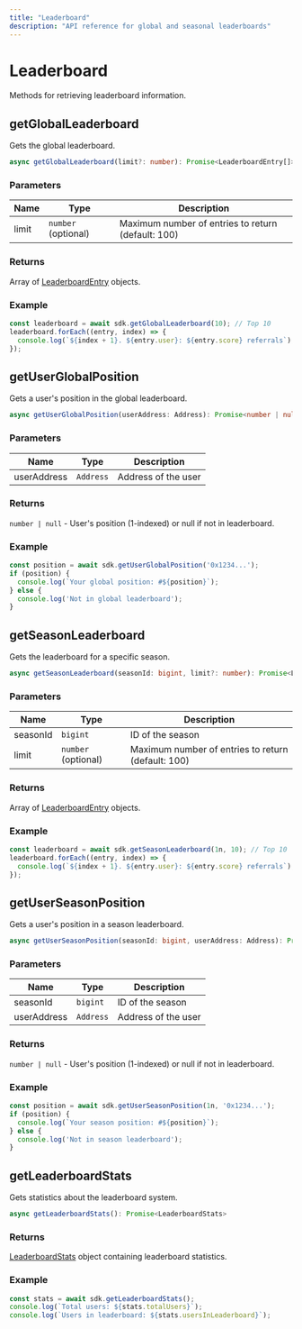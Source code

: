 ```yaml
---
title: "Leaderboard"
description: "API reference for global and seasonal leaderboards"
---
```


# Leaderboard

Methods for retrieving leaderboard information.

## getGlobalLeaderboard

Gets the global leaderboard.

```typescript
async getGlobalLeaderboard(limit?: number): Promise<LeaderboardEntry[]>
```

### Parameters

| Name | Type | Description |
|------|------|-------------|
| limit | `number` (optional) | Maximum number of entries to return (default: 100) |

### Returns

Array of [LeaderboardEntry](/api-reference/typescript-types#leaderboardentry) objects.

### Example

```typescript
const leaderboard = await sdk.getGlobalLeaderboard(10); // Top 10
leaderboard.forEach((entry, index) => {
  console.log(`${index + 1}. ${entry.user}: ${entry.score} referrals`);
});
```

## getUserGlobalPosition

Gets a user's position in the global leaderboard.

```typescript
async getUserGlobalPosition(userAddress: Address): Promise<number | null>
```

### Parameters

| Name | Type | Description |
|------|------|-------------|
| userAddress | `Address` | Address of the user |

### Returns

`number | null` - User's position (1-indexed) or null if not in leaderboard.

### Example

```typescript
const position = await sdk.getUserGlobalPosition('0x1234...');
if (position) {
  console.log(`Your global position: #${position}`);
} else {
  console.log('Not in global leaderboard');
}
```

## getSeasonLeaderboard

Gets the leaderboard for a specific season.

```typescript
async getSeasonLeaderboard(seasonId: bigint, limit?: number): Promise<LeaderboardEntry[]>
```

### Parameters

| Name | Type | Description |
|------|------|-------------|
| seasonId | `bigint` | ID of the season |
| limit | `number` (optional) | Maximum number of entries to return (default: 100) |

### Returns

Array of [LeaderboardEntry](/api-reference/typescript-types#leaderboardentry) objects.

### Example

```typescript
const leaderboard = await sdk.getSeasonLeaderboard(1n, 10); // Top 10
leaderboard.forEach((entry, index) => {
  console.log(`${index + 1}. ${entry.user}: ${entry.score} referrals`);
});
```

## getUserSeasonPosition

Gets a user's position in a season leaderboard.

```typescript
async getUserSeasonPosition(seasonId: bigint, userAddress: Address): Promise<number | null>
```

### Parameters

| Name | Type | Description |
|------|------|-------------|
| seasonId | `bigint` | ID of the season |
| userAddress | `Address` | Address of the user |

### Returns

`number | null` - User's position (1-indexed) or null if not in leaderboard.

### Example

```typescript
const position = await sdk.getUserSeasonPosition(1n, '0x1234...');
if (position) {
  console.log(`Your season position: #${position}`);
} else {
  console.log('Not in season leaderboard');
}
```

## getLeaderboardStats

Gets statistics about the leaderboard system.

```typescript
async getLeaderboardStats(): Promise<LeaderboardStats>
```

### Returns

[LeaderboardStats](/api-reference/typescript-types#leaderboardstats) object containing leaderboard statistics.

### Example

```typescript
const stats = await sdk.getLeaderboardStats();
console.log(`Total users: ${stats.totalUsers}`);
console.log(`Users in leaderboard: ${stats.usersInLeaderboard}`);
```